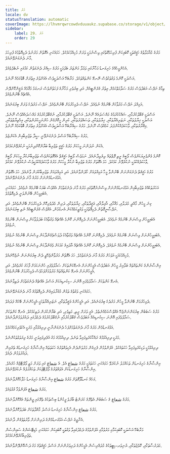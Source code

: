 ```yaml
---
title: މަރު
locale: dv
statusTranslation: automatic
coverImage: https://lhvmrqwrcowdvduuaukz.supabase.co/storage/v1/object/public/strapi-uploads/small_cover-educacion-fundamental.webp-2d51a7828a2b1309555be27f7e2a61a0.webp
sidebar:
    label: 29. މަރު
    order: 29
---
```

މަރުގެ މުއާމަލާތުގެ ހަޤީޤަތަކީ ކޮބައިކަން ފުރިހަމަގޮތުގައި ވިސްނުމަކީ ވަރަށް މުހިއްމުކަމެކެވެ. ހަމައެކަނި އެގޮތުން މަރުނުވެ ދެމިއޮތުމުގެ ފުރިހަމަ މާނަ ދެނެގަނެވޭނެއެވެ.

އެހެންމީހެއްގެ ހަށިގަނޑު މަހާނާގައި ވަޅުލާ މަންޒަރު ބެލުމަކީ މަރުގެ ސިއްރު ދެނެގަތުން ކަމުގައި ނުބެލެވެއެވެ.

އަސްލަކީ ކޮންމެ ވަގުތަކުވެސް ނޭނގޭ ކަންތައްތަކެވެ. މަރާބެހޭ އަސްލަކީވެސް އެއަށްވުރެ އިތުރަށް ބޮޑުކަމެއް ނޫނެވެ.

ތިމާގެ ނަފްސު އަބަދުވެސް މަރުގެ ސަލާމަތްކަމެއް، އިތުރު ގެރެންޓީއެއް، އަދި ބިރުވެރި މަހާނާގެ ފަހަތުންވެސް ރަނގަޅު މަޤާމެއް ޔަޤީންކޮށްދޭނެ އެއްޗެއް ބޭނުންވެއެވެ.

އަމިއްލަ ނަފްސު މަރުވާކަށް ބޭނުމެއް ނުވެއެވެ. ނަފްސު ދެމިހުރުމަށް ބޭނުންވެއެވެ. ނަފްސު މަރުދެކެ ވަރަށް ބިރުގަނެއެވެ.

އަސްލަކީ ޤަބޫލުކުރުމާއި، ޝައްކުކުރުމުގެ މައްސަލައެއް ނޫނެވެ. އަސްލަކީ ޤަބޫލުކުރުމާއި، ނުޤަބޫލުކުރުމުގެ މައްސަލައެއްވެސް ނޫނެވެ. އަސްލަކީ ޚިޔާލުތަކާއި، ނަޒަރިއްޔާތަކާއި، ޚިޔާލުތަކާއި، ތަސައްވަރުތަކާއި، ކުރިން ހީކޮށްގެން ހުންނަހީކުރުންތަކާއި، އިޙްތިޔާތުތަކާއި، އިޤްރާރުތަކާއި، ވާހަކަދެއްކުންފަދަ ކަމެއްވެސް ނޫނެވެ. މަރުގެ ސިއްރާބެހޭ އަސްލަކީވެސް އެއަށްވުރެ އިތުރަށް ބޮޑުކަމެއް ނޫނެވެ.

މަރުގެ ސިއްރާބެހޭ އަސްލު ދެނެގަނެވޭނީ ސީދާ ތަޖުރިބާއިން އެކަންޏެވެ.

އެކަން ނުދަންނަ މީހަކަށް މަރުގެ ހަޤީޤީ ތަޖުރިބާ ބަޔާންކޮށްދިނުމަކީ ނުކުރެވޭނެކަމެކެވެ.

ކޮންމެ ޅެންވެރިޔަކަށްވެސް ލޯބީގެ ރީތި ފޮތްތައް ލިޔެވިދާނެއެވެ. ނަމަވެސް ލޯބީގެ ހަޤީޤަތް އެއްގޮތަކަށްވެސް ތަޖުރިބާނުކުރާ މީހަކަށް ލޯބީގެ ވާހަކަދެއްކުމަކީ ނުކުރެވޭނެ ކަމެކެވެ. ހަމަ އެގޮތަށް މަރުގެ ތަޖުރިބާ ނުކުރާ މީހަކަށް މަރުގެ ވާހަކަދެއްކުމަކީވެސް ނުކުރެވޭނެ ކަމެކެވެ.

މަރުގެ ހަޤީޤަތް ދެނެގަންނަން ބޭނުންވާ މީހާ އަމިއްލައަށް ހޯދަންވާނެއެވެ. އަދި އަމިއްލައަށް ތަޖުރިބާކުރަން ވާނެއެވެ. ހަމަ އެގޮތުން އަޅުގަނޑުމެންނަށް މަރުގެ މާނަ ދެނެގަނެވޭނެއެވެ.

އަހަރުތަކެއްގެ ތަޖުރިބާއިން އަޅުގަނޑުމެންނަށް ވިސްނުނުގޮތުގައި މަރުގެ މާނަ ދެނެގަތުމަށް އެއްވެސް ބަޔަކު ބޭނުމެއް ނުވެއެވެ. ހަމައެކަނި އެބައިމީހުން ބޭނުންވަނީ ދެމިއޮތުމެވެ.

ގިނަ މީހުން މާއްދީ މުދަލާއި، މަޤާމާއި، އާއިލާއާއި، ޢަޤީދާތަކާއި، ޚިޔާލުތަކާއި، ދަރިން މެދުވެރިކޮށް ދެމިހުރުމަށް ބޭނުންވެއެވެ. އަދި ނަފްސާނީގޮތުން ދެމިއޮތުމަކީ ވަގުތީކަމެއްކަން އެނގުމުން، އެއްވެސް ގެރެންޓީއެއް ނެތި ބިރުގަނެއެވެ.

އެބައިމީހުން ވިސްނަން ބޭނުމެއް ނުވެއެވެ. އެބައިމީހުންނަށް ދެމިއޮންނަ ކޮންމެ އެއްޗެއް ވަގުތާއެކު ބަދަލުވާކަން ވިސްނަން ބޭނުމެއް ނުވެއެވެ.

އެބައިމީހުންނަށް ވިސްނަން ބޭނުމެއް ނުވެއެވެ. ދެމިއޮންނަ ކޮންމެ އެއްޗެއް ވަގުތާއެކު ދުވަސްވެގެންދާކަން ވިސްނަން ބޭނުމެއް ނުވެއެވެ.

އެބައިމީހުންނަށް ވިސްނަން ބޭނުމެއް ނުވެއެވެ. ދެމިއޮންނަ ކޮންމެ އެއްޗެއް އާދައިގެ ކަމަކަށް ވެގެންދާކަން ވިސްނަން ބޭނުމެއް ނުވެއެވެ.

މުހިއްމުކަމަކީ އަވަހަށް މަރުގެ މާނަ ދެނެގަތުމެވެ. ހަމަ އެގޮތުން މަރުވާންޖެހޭތީ ދެން ބިރުގަންނަން ނުޖެހޭނެއެވެ.

އިންސާނުންގެ ކަންތައްތައް ބަލާއިރު މީހުން އަބަދުވެސް އެމީހުންނަށް އެނގޭކަންތަކަށް ސަމާލުވެފައި ހުންނަކަމަށް ފާހަގަ ކުރެވެއެވެ. އަދި އެމީހުންނަށް އެނގޭ ކަންތައްތައް މަރުވުމަށްފަހުވެސް ދެމިހުރުމަށް ބޭނުންވެއެވެ.

އެނގޭ ކަންތަކަށް ސަމާލުވެފައި އޮންނަ ސިކުނޑިއަކަށް އަސްލު އެއްޗެއް ދެނެގަތުމަށް ދަތިވާނެއެވެ.

ހަމައެކަނި ވަގުތުގެ ތަޅުން މުގުރާލައިގެން ދެމިއޮތުމުގެ މާނަ ދެނެގަނެވޭނެއެވެ.

ދެމިހުރުމަށް ބޭނުންވާ މީހުން މަރުދެކެ ބިރުގަނެއެވެ. އަދި އެމީހުންގެ ޢަޤީދާތަކާއި، ނަޒަރިއްޔާތަކަކީ އެމީހުންނަށް ބޭހެއް ފަދައެވެ.

މަރުގެ ސަބަބުން ބިރުގަންނަންޖެހޭ އެއްވެސްކަމެއްނެތެވެ. އެއީ ވަރަށް ރީތި، މަތިވެރި، އަދި ބަޔާންކުރަން ދަތިކަމެކެވެ. އެނގޭ ކަންތަކަށް ސަމާލުވެފައި އޮންނަ ސިކުނޑިއެއް އަބަދުވެސް ޤަބޫލުކުރުމާއި ނުޤަބޫލުކުރުމުގެ ދެމެދުގައި ދައުރުވަމުންދާނެއެވެ.

އަޅުގަނޑުމެން މަރުގެ މާނަ ދެނެގަތުމަށްފަހު ދެނެގަންނާނީ ދިރިއުޅުމާއި މަރަކީ އެކުވެރިކަމެއްކަމެވެ.

މަރަކީ ދިރިއުޅުމުގެ ރައްކާކުރެވިފައިވާ ތަނެވެ. ދިރިއުޅުމުގެ މަގު އުފެދިފައިވަނީ މަރުގެ ފިޔަވަޅުތަކުންނެވެ.

ދިރިއުޅުމަކީ ވަކިކުރެވިފައިވާ ހަކަތައެކެވެ. އުފަންވުމުން ފެށިގެން މަރުވަންދެން އެކިވައްތަރުގެ ހަކަތަތައް އިންސާނާގެ ހަށިގަނޑުގެ ތެރެއިން ދައުރުވަމުން ދެއެވެ.

އިންސާނާގެ ހަށިގަނޑަށް ތަޙައްމަލު ނުކުރެވޭ ހަމައެކަނި ހަކަތައަކީ މަރުގެ شعاع އެވެ. އެ شعاع ގައި ވަރަށް މަތީ ވޯލްޓޭޖެއް ހުރެއެވެ. އިންސާނާގެ ހަށިގަނޑަކަށް އެވައްތަރުގެ ވޯލްޓޭޖަކަށް ތަޙައްމަލެއް ނުކުރެވޭނެއެވެ.

ގަހެއް ކަނޑާލާގޮތަށް މަރުގެ شعاع އިންސާނާގެ ހަށިގަނޑު ހަލާކުކޮށްލާނެއެވެ.

މަރުގެ شعاع އުފަންވުމާ ގުޅުވައެވެ.

މަރުގެ شعاع ގެ ސަބަބުން އެތެރޭގެ ކަރަންޓު ބާރުވެ ފީކުންޑު ބިސްތަކުގެ ތެރޭގައި ޖީންތައް އެއްކޮށްލާނެއެވެ.

މަރުގެ شعاع އިންސާނާގެ ހަށިގަނޑު އަސްލު މާއްދާތަކަށް ބަދަލުކޮށްލާނެއެވެ.

އެނާޖީގެ ނަފްސު އަޅުގަނޑުމެންގެ ދަރިންނަށް ވާރުތަވެގެން ދާނެއެވެ.

މަރާބެހޭ އަސްލަކީ ކޮބައިކަމާއި މަރުވުމާއި އުފަންވުމުގެ ދެމެދުގައިވާ ވަގުތަކީ ކޮބައިކަން ހަމައެކަނި މެޑިޓޭޝަންގެ ސައިންސުން ތަޖުރިބާކުރެވޭނެކަމެކެވެ.

މަދަރުސާތަކާއި، ކޮލެޖުތަކާއި، ޔުނިވަރސިޓީތަކުގެ މުދައްރިސުން އެމީހުންގެ ދަރިވަރުންނަށް އަސްލު ހަޤީޤަތުގެ މަގު ދަސްކޮށްދޭންވާނެއެވެ.

